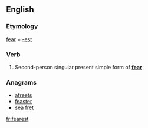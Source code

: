 ==English==

===Etymology===
[[fear]] + [[-est]]

===Verb===
{{en-verb form}}

# {{archaic}} Second-person singular present simple form of '''[[fear]]'''

===Anagrams===
* [[afreets#English|afreets]]
* [[feaster#English|feaster]]
* [[sea fret#English|sea fret]]

[[fr:fearest]]